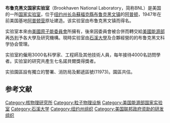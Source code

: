 {{noteTA|1 = zh-hans:外包;zh-hk:外判;zh-tw:外包;}}
{{Infobox Laboratory
| name           = 布鲁克黑文国家实验室<br/>Brookhaven National Laboratory
| motto          = 对发现探索的激情<br/>"Passion for discovery"
| logo            = 
| logo_size       = 
| image           = High_Flux_Beam_Reactor_-_Brookhaven_(7494424838).jpg
| image_size      = 225px
| established    = 1947年
| director       = 萨缪尔·阿伦森
| country        = {{USA}}
| state          = [[紐約州|紐約州]]
| city           = [[蘇福克縣_(紐約州)|蘇福克縣]][[阿普顿_(纽约)|阿普顿]]
| budget         = $5.05 亿美元（2016年）<ref>{{Cite web|url=https://energy.gov/sites/prod/files/2017/05/f34/FY2018BudgetLaboratoryTable_0.pdf|title=Department of Energy FY 2018 Congressional Budget Request Laboratory Tables Preliminary|accessdate=2017-05-31|publisher=[[美国能源部|美国能源部]]|language=en|archive-date=2017-05-23|archive-url=https://web.archive.org/web/20170523171253/https://www.energy.gov/sites/prod/files/2017/05/f34/FY2018BudgetLaboratoryTable_0.pdf|dead-url=yes}}</ref>
| type           = 核物理、物料科學及環境、生物等研究
| staff          = 3000人
| campus         = 21 km<sup>2</sup>
| operating_agency = 布鲁克黑文科学协会
| website        = [http://www.bnl.gov www.bnl.gov]
|}}
'''布鲁克黑文国家实验室'''（Brookhaven National Laboratory，简称BNL）是美国的一所[[国家实验室|国家实验室]]，位于[[纽约州|纽约州]][[長島_(紐約州)|长岛]][[蘇福克縣_(紐約州)|蘇福克縣]][[布鲁克黑文_(纽约州)|布鲁克黑文镇]]的[[阿普顿_(纽约)|阿普顿]]，1947年在前美国基地[[阿普顿营|阿普顿营]]原址建造。该实验室由布鲁克黑文镇而得名。

实验室本來由[[美國原子能委員會|美國原子能委員會]]所擁有，後來因委員會被合併而轉交給[[美國能源部|美國能源部]]再[[外判|外判]]予各大學及研究機構。現時实验室由[[石溪大學|石溪大學]]及{{Link-en|巴特爾紀念研究所|Battelle Memorial Institute}}合夥經營的的布鲁克黑文科学协会管理。

实验室約僱用3000名科學家、工程師及其他技術人員，每年接待4000名訪問學者。实验室的研究共產生七名諾貝爾獎得獎者。

实验園區設有獨立的警署、消防局及郵遞區號(11973)。園區共估{{convert|5265|acre|km2|0|sing=on}}。

== 参考文献 ==
{{reflist}}

{{美国能源部国家实验室}}
{{Authority control}}
{{coord|35.8836|118.5399|display=title}}

[[Category:核物理研究所|Category:核物理研究所]]
[[Category:粒子物理设施|Category:粒子物理设施]]
[[Category:美国能源部国家实验室|Category:美国能源部国家实验室]]
[[Category:石溪大学|Category:石溪大学]]
[[Category:纽约州组织|Category:纽约州组织]]
[[Category:美国联邦政府资助的研发组织|Category:美国联邦政府资助的研发组织]]
{{physics-stub}}